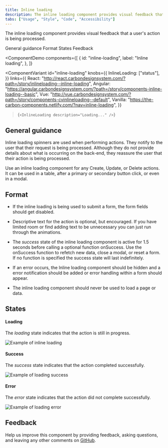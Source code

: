 ```yaml
---
title: Inline loading
description: The inline loading component provides visual feedback that a user's action is being processed.
tabs: ["Usage", "Style", "Code", "Accessibility"]
---
```


<PageDescription>

The inline loading component provides visual feedback that a user's action is being processed.

</PageDescription>

<AnchorLinks>

<AnchorLink>General guidance</AnchorLink>
<AnchorLink>Format</AnchorLink>
<AnchorLink>States</AnchorLink>
<AnchorLink>Feedback</AnchorLink>

</AnchorLinks>

<ComponentDemo
  components={[
    {
      id: "inline-loading",
      label: "Inline loading",
    },
  ]}
>
  <ComponentVariant
    id="inline-loading"
    knobs={{
      InlineLoading: ["status"],
    }}
    links={{
      React:
        "http://react.carbondesignsystem.com/?path=/story/inlineloading--inline-loading",
      Angular:
        "https://angular.carbondesignsystem.com/?path=/story/components-inline-loading--basic",
      Vue:
        "http://vue.carbondesignsystem.com/?path=/story/components-cvinlineloading--default",
      Vanilla: "https://the-carbon-components.netlify.com/?nav=inline-loading",
    }}
  >{`
    <InlineLoading description="Loading..." />
  `}</ComponentVariant>
</ComponentDemo>

## General guidance

Inline loading spinners are used when performing actions. They notify to the user that their request is being processed. Although they do not provide details about what is occurring on the back-end, they reassure the user that their action is being processed.

Use an inline loading component for any Create, Update, or Delete actions. It can be used in a table, after a primary or secondary button click, or even in a modal.

## Format

- If the inline loading is being used to submit a form, the form fields should
  get disabled.

- Descriptive text for the action is optional, but encouraged. If you have
  limited room or find adding text to be unnecessary you can just run through
  the animations.

- The _success_ state of the inline loading component is active for 1.5 seconds
  before calling a optional function onSuccess. Use the onSuccess function to
  refetch new data, close a modal, or reset a form. If no function is specified
  the success state will last indefinitely.

- If an error occurs, the Inline loading component should be hidden and a error
  notification should be added or error handling within a form should appear.

- The inline loading component should never be used to load a page or data.

## States

#### Loading

The _loading_ state indicates that the action is still in progress.

<Row>
<Column colLg={8}>

![Example of inline loading](images/inline-loading-usage-1.png)

</Column>
</Row>

#### Success

The _success_ state indicates that the action completed successfully.

<Row>
<Column colLg={8}>

![Example of loading success](images/inline-loading-usage-2.png)

</Column>
</Row>

#### Error

The _error_ state indicates that the action did not complete successfully.

<Row>
<Column colLg={8}>

![Example of loading error](images/inline-loading-usage-3.png)

</Column>
</Row>

## Feedback

Help us improve this component by providing feedback, asking questions, and leaving any other comments on [GitHub](https://github.com/carbon-design-system/carbon-website/issues/new?assignees=&labels=feedback&template=feedback.md).
